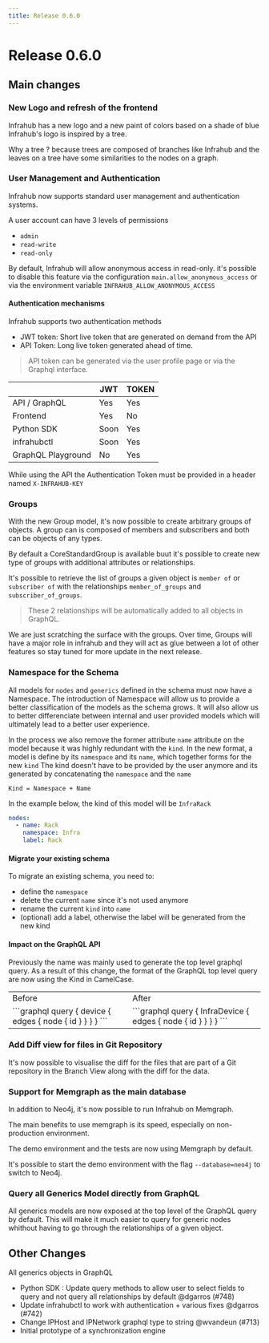 ```yaml
---
title: Release 0.6.0
---
```


# Release 0.6.0

## Main changes
<!-- markdownlint-disable -->
<!-- vale off -->

### New Logo and refresh of the frontend

Infrahub has a new logo and a new paint of colors based on a shade of blue
Infrahub's logo is inspired by a tree.

Why a tree ? because trees are composed of branches like Infrahub and the leaves on a tree have some similarities to the nodes on a graph.

### User Management and Authentication

Infrahub now supports standard user management and authentication systems.

A user account can have 3 levels of permissions
- `admin`
- `read-write`
- `read-only`

By default, Infrahub will allow anonymous access in read-only. it's possible to disable this feature via the configuration `main.allow_anonymous_access` or via the environment variable `INFRAHUB_ALLOW_ANONYMOUS_ACCESS`


#### Authentication mechanisms

Infrahub supports two authentication methods
- JWT token: Short live token that are generated on demand from the API
- API Token: Long live token generated ahead of time.

> API token can be generated via the user profile page or via the Graphql interface.

|                    | JWT  | TOKEN |
| ------------------ | ---- | ----- |
| API / GraphQL      | Yes  | Yes   |
| Frontend           | Yes  | No    |
| Python SDK         | Soon | Yes   |
| infrahubctl        | Soon | Yes   |
| GraphQL Playground | No   | Yes   |

While using the API the Authentication Token must be provided in a header named `X-INFRAHUB-KEY`


### Groups

With the new Group model, it's now possible to create arbitrary groups of objects.
A group can is composed of members and subscribers and both can be objects of any types.

By default a CoreStandardGroup is available buut it's possible to create new type of groups with additional attributes or relationships.

It's possible to retrieve the list of groups a given object is `member of` or `subscriber of` with the relationships
`member_of_groups` and `subscriber_of_groups`.

> These 2 relationships will be automatically added to all objects in GraphQL.

We are just scratching the surface with the groups. Over time, Groups will have a major role in infrahub and they will act as glue between a lot of other features so stay tuned for more update in the next release.

### Namespace for the Schema

All models for `nodes` and `generics` defined in the schema must now have a Namespace. The introduction of Namespace will allow us to provide a better classification of the models as the schema grows. It will also allow us to better differenciate between internal and user provided models which will ultimately lead to a better user experience.

In the process we also remove the former attribute `name` attribute on the model because it was highly redundant with the `kind`.
In the new format, a model is define by its `namespace` and its `name`, which together forms for the new `kind`
The kind doesn't have to be provided by the user anymore and its generated by concatenating the `namespace` and the `name`

```
Kind = Namespace + Name
```

In the example below, the kind of this model will be `InfraRack`

```yaml
nodes:
  - name: Rack
    namespace: Infra
    label: Rack
```

#### Migrate your existing schema

To migrate an existing schema, you need to:
- define the `namespace`
- delete the current `name` since it's not used anymore
- rename the current `kind` into `name`
- (optional) add a label, otherwise the label will be generated from the new kind

#### Impact on the GraphQL API

Previously the name was mainly used to generate the top level graphql query.
As a result of this change, the format of the GraphQL top level query are now using the Kind in CamelCase.

<table>
  <tbody>
    <tr>
      <td>Before</td>
      <td>After</td>
    </tr>
    <tr>
      <td>
```graphql
query {
    device {
        edges {
            node {
                id
            }
        }
    }
}
```
      </td>
      <td>
```graphql
query {
    InfraDevice {
        edges {
            node {
                id
            }
        }
    }
}
```
      </td>
    </tr>
  </tbody>
</table>


### Add Diff view for files in Git Repository

It's now possible to visualise the diff for the files that are part of a Git repository in the Branch View along with the diff for the data.

### Support for Memgraph as the main database

In addition to Neo4j, it's now possible to run Infrahub on Memgraph.

The main benefits to use memgraph is its speed, especially on non-production environment.

The demo environment and the tests are now using Memgraph by default.

It's possible to start the demo environment with the flag `--database=neo4j` to switch to Neo4j.

### Query all Generics Model directly from GraphQL

All generics models are now exposed at the top level of the GraphQL query by default.
This will make it much easier to query for generic nodes whithout having to go through the relationships of a given object.

## Other Changes

All generics objects in GraphQL

- Python SDK : Update query methods to allow user to select fields to query and not query all relationships by default @dgarros (#748)
- Update infrahubctl to work with authentication + various fixes @dgarros (#742)
- Change IPHost and IPNetwork graphql type to string @wvandeun (#713)
- Initial prototype of a synchronization engine
